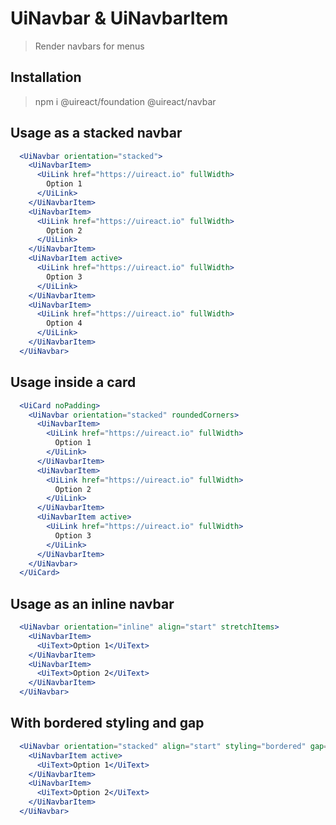 
# UiNavbar & UiNavbarItem

<Metadata packageName='navbar' packageJson={packageJson} />

> Render navbars for menus

## Installation

> npm i @uireact/foundation @uireact/navbar

## Usage as a stacked navbar

```jsx live scope={{UiNavbar, UiNavbarItem, UiLink}}
  <UiNavbar orientation="stacked">
    <UiNavbarItem>
      <UiLink href="https://uireact.io" fullWidth>
        Option 1
      </UiLink>
    </UiNavbarItem>
    <UiNavbarItem>
      <UiLink href="https://uireact.io" fullWidth>
        Option 2
      </UiLink>
    </UiNavbarItem>
    <UiNavbarItem active>
      <UiLink href="https://uireact.io" fullWidth>
        Option 3
      </UiLink>
    </UiNavbarItem>
    <UiNavbarItem>
      <UiLink href="https://uireact.io" fullWidth>
        Option 4
      </UiLink>
    </UiNavbarItem>
  </UiNavbar>
```

## Usage inside a card

```jsx live scope={{UiNavbar, UiNavbarItem, UiLink, UiCard}}
  <UiCard noPadding>
    <UiNavbar orientation="stacked" roundedCorners>
      <UiNavbarItem>
        <UiLink href="https://uireact.io" fullWidth>
          Option 1
        </UiLink>
      </UiNavbarItem>
      <UiNavbarItem>
        <UiLink href="https://uireact.io" fullWidth>
          Option 2
        </UiLink>
      </UiNavbarItem>
      <UiNavbarItem active>
        <UiLink href="https://uireact.io" fullWidth>
          Option 3
        </UiLink>
      </UiNavbarItem>
    </UiNavbar>
  </UiCard>
```

## Usage as an inline navbar

```jsx live scope={{UiNavbar, UiNavbarItem, UiText}}
  <UiNavbar orientation="inline" align="start" stretchItems>
    <UiNavbarItem>
      <UiText>Option 1</UiText>
    </UiNavbarItem>
    <UiNavbarItem>
      <UiText>Option 2</UiText>
    </UiNavbarItem>
  </UiNavbar>
```

## With bordered styling and gap

```jsx live scope={{UiNavbar, UiNavbarItem, UiText}}
  <UiNavbar orientation="stacked" align="start" styling="bordered" gap="five" category="tertiary">
    <UiNavbarItem active>
      <UiText>Option 1</UiText>
    </UiNavbarItem>
    <UiNavbarItem>
      <UiText>Option 2</UiText>
    </UiNavbarItem>
  </UiNavbar>
```
